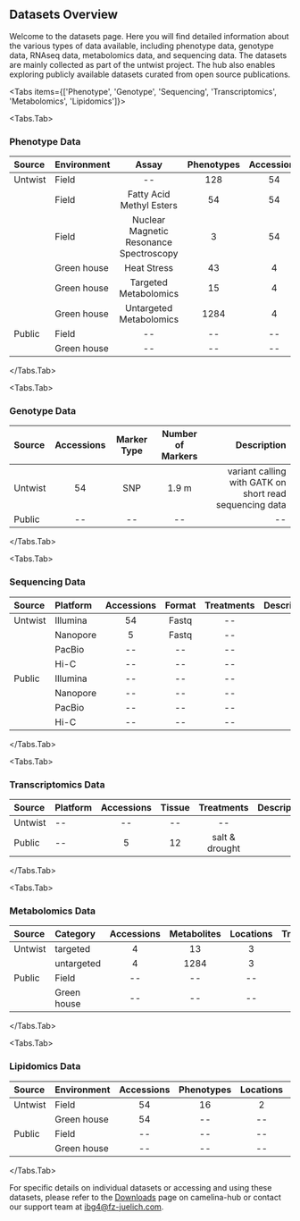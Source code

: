 
## Datasets Overview

Welcome to the datasets page. Here you will find detailed information about the various types of data available, including phenotype data, genotype data, RNAseq data, metabolomics data, and sequencing data. 
The datasets are mainly collected as part of the untwist project. The hub also enables exploring publicly available datasets curated from open source publications.


<Tabs items={['Phenotype', 'Genotype', 'Sequencing', 'Transcriptomics', 'Metabolomics', 'Lipidomics']}>






  <Tabs.Tab>

### Phenotype Data

| Source    | Environment     | Assay                                    | Phenotypes|   Accessions  |   Locations | Treatments   | Tissue | Description |
| :-------- | :------------   | :---------:                              |:---------:| :----------:  | :----------:|:------------:| :-----:| :----------:|
| Untwist   | Field           |     --                                   |   128     | 54            |     4       |     None     |     -- |  --         |
|           | Field           | Fatty Acid Methyl Esters                 |   54      | 54            |     2       |     None     | --     |  --         |
|           | Field           | Nuclear Magnetic Resonance Spectroscopy  |   3       | 54            |     4       |     None     | --     |  --         |
|           | Green house     | Heat Stress                              |   43      | 4             |     1       |     2        | --     |  --         |
|           | Green house     | Targeted Metabolomics                    |   15      | 4             |     3       |     3        | 3      |  --         |
|           | Green house     | Untargeted Metabolomics                  |   1284    | 4             |     3       |     3        | 3      |  --         |
| Public    | Field           |            --                            |   --      | --            |   --        |     --       |    --  |--           | 
|           | Green house     |            --                            |  --       |  --           |  --         |     --       |    --  |--           |
  

  </Tabs.Tab>







  <Tabs.Tab>
  
### Genotype Data

| Source      | Accessions  |   Marker Type | Number of Markers    |  Description |
| :--------   | :---------: | :----------:|:------------: |  ----------: |
| Untwist              |    54       |       SNP     |     1.9 m     |     variant calling with GATK on short read sequencing data |
| Public      |    --     |    -- |     --     |    -- |
  
  </Tabs.Tab>








  <Tabs.Tab>
### Sequencing Data 

| Source    | Platform     | Accessions  |   Format | Treatments    |  Description |
| :-------- | :------------   | :---------: | :----------:|:------------: |  ----------: |
| Untwist   | Illumina           |    54       |       Fastq     |     --     |     -- |
|           | Nanopore     |    5      |    Fastq |     --     | -- |
|           | PacBio     |    --      |    -- |     --     | -- |
|           | Hi-C     |    --      |    -- |     --     | -- |
| Public   | Illumina           |    --       |       --     |     --     |     -- |
|           | Nanopore     |    --      |    -- |     --     | -- |
|           | PacBio     |    --      |    -- |     --     | -- |
|           | Hi-C     |    --      |    -- |     --     | -- |

</Tabs.Tab>







  <Tabs.Tab>
  ### Transcriptomics Data

| Source    | Platform          | Accessions  |   Tissue      | Treatments        |  Description |
| :-------- | :------------     | :---------: | :----------:  |:------------:     |  ----------: |
| Untwist   | --                |    --       |      --       |     --            |        --    |
| Public    | --                |    5        |    12         |     salt & drought|        --    |

  </Tabs.Tab>










  <Tabs.Tab>
  ### Metabolomics Data

| Source    | Category       | Accessions | Metabolites  |   Locations | Treatments    |  Description |
| :-------- | :------------  | :---------:| :---------: | :----------:|:------------: |  ----------: |
| Untwist   | targeted       |  4   |    13       |       3     |     --     |     -- |
|           | untargeted     |  4   |    1284     |    3 |     --     | -- |
| Public    | Field          |  --  |    --     |    -- |     --     |    -- |
|           | Green house    |  --  |    --     |    -- |     --     |    -- |

  
  </Tabs.Tab>







  <Tabs.Tab>
  
  ### Lipidomics Data

| Source    | Environment     | Accessions| Phenotypes  |   Locations | Treatments    |  Description |
| :-------- | :------------   | :---------:| :---------: | :----------:|:------------: |  ----------: |
| Untwist   | Field           | 54 |    16       |       2     |     --     |     -- |
|           | Green house     | 54 |    --     |    -- |     --     | -- |
| Public    | Field           | --|    --     |    -- |     --     |    -- |
|           | Green house     | --|    --     |    -- |     --     |    -- |


  </Tabs.Tab>





</Tabs>


For specific details on individual datasets or accessing and using these datasets, please refer to the [Downloads](https://www.camelina-hub.org/router?component=downloads) page on camelina-hub or contact our support team at [ibg4@fz-juelich.com](a.haleem@fz-juelich.com).
